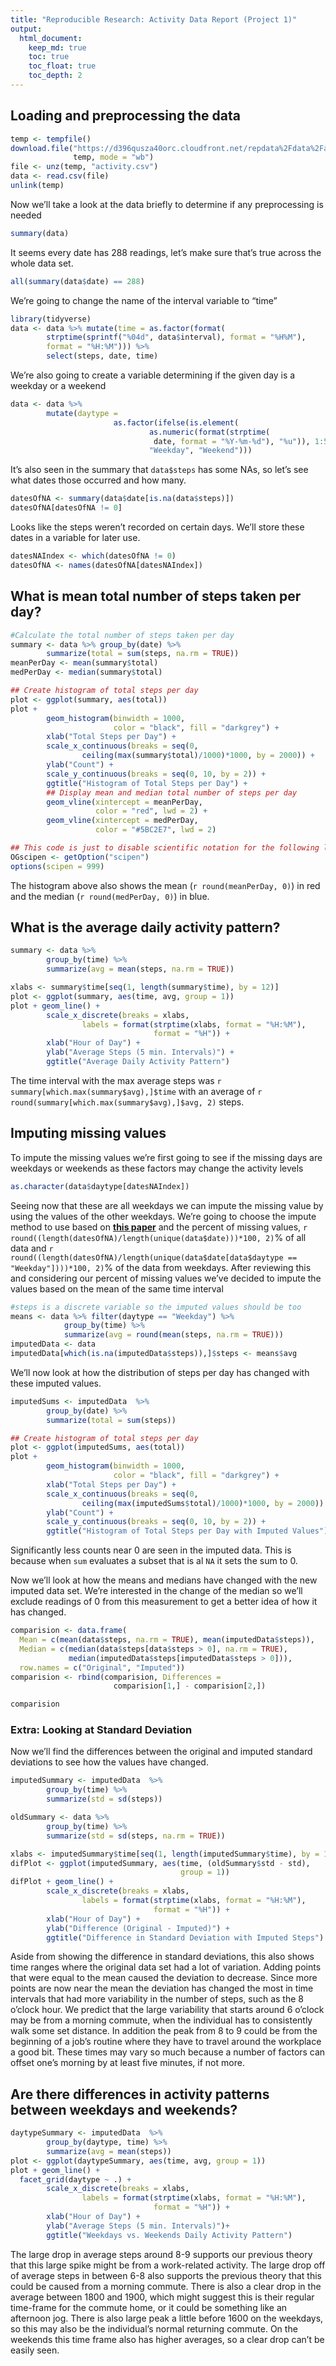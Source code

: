```yaml
---
title: "Reproducible Research: Activity Data Report (Project 1)"
output: 
  html_document:
    keep_md: true
    toc: true
    toc_float: true
    toc_depth: 2
---
```




## Loading and preprocessing the data

```r
temp <- tempfile()
download.file("https://d396qusza40orc.cloudfront.net/repdata%2Fdata%2Factivity.zip",
              temp, mode = "wb")
file <- unz(temp, "activity.csv")
data <- read.csv(file)
unlink(temp)
```

Now we'll take a look at the data briefly to determine if any preprocessing is needed  
```r
summary(data)
```

It seems every date has 288 readings, let's make sure that's true across the whole data set.  
```r
all(summary(data$date) == 288)
```

We're going to change the name of the interval variable to "time" 
```r
library(tidyverse)
data <- data %>% mutate(time = as.factor(format(
        strptime(sprintf("%04d", data$interval), format = "%H%M"),
        format = "%H:%M"))) %>%
        select(steps, date, time)
```

We're also going to create a variable determining if the given day is a weekday or a weekend
```r
data <- data %>% 
        mutate(daytype = 
                       as.factor(ifelse(is.element(
                               as.numeric(format(strptime(
                                date, format = "%Y-%m-%d"), "%u")), 1:5), 
                               "Weekday", "Weekend")))
```

It's also seen in the summary that `data$steps` has some NAs, so let's see what dates those occurred and how many.  
```r
datesOfNA <- summary(data$date[is.na(data$steps)])
datesOfNA[datesOfNA != 0]
```
Looks like the steps weren't recorded on certain days. We'll store these dates in a variable for later use.
```r
datesNAIndex <- which(datesOfNA != 0)
datesOfNA <- names(datesOfNA[datesNAIndex])
```




## What is mean total number of steps taken per day?
```r

#Calculate the total number of steps taken per day
summary <- data %>% group_by(date) %>%
        summarize(total = sum(steps, na.rm = TRUE))
meanPerDay <- mean(summary$total)
medPerDay <- median(summary$total)

## Create histogram of total steps per day  
plot <- ggplot(summary, aes(total))
plot + 
        geom_histogram(binwidth = 1000, 
                       color = "black", fill = "darkgrey") +
        xlab("Total Steps per Day") +
        scale_x_continuous(breaks = seq(0,
                ceiling(max(summary$total)/1000)*1000, by = 2000)) +
        ylab("Count") +
        scale_y_continuous(breaks = seq(0, 10, by = 2)) +
        ggtitle("Histogram of Total Steps per Day") +
        ## Display mean and median total number of steps per day  
        geom_vline(xintercept = meanPerDay, 
                   color = "red", lwd = 2) +
        geom_vline(xintercept = medPerDay,
                   color = "#5BC2E7", lwd = 2)
```
```r
## This code is just to disable scientific notation for the following line  
OGscipen <- getOption("scipen")
options(scipen = 999)
```
  
The histogram above also shows the mean (`r round(meanPerDay, 0)`) in red and the median (`r round(medPerDay, 0)`) in blue.




## What is the average daily activity pattern?
```r
summary <- data %>% 
        group_by(time) %>%
        summarize(avg = mean(steps, na.rm = TRUE))

xlabs <- summary$time[seq(1, length(summary$time), by = 12)]
plot <- ggplot(summary, aes(time, avg, group = 1))
plot + geom_line() +
        scale_x_discrete(breaks = xlabs,
                labels = format(strptime(xlabs, format = "%H:%M"),
                                format = "%H")) +
        xlab("Hour of Day") +
        ylab("Average Steps (5 min. Intervals)") +
        ggtitle("Average Daily Activity Pattern")
```

The time interval with the max average steps was `r  summary[which.max(summary$avg),]$time` with an average of `r round(summary[which.max(summary$avg),]$avg, 2)` steps.  

## Imputing missing values
To impute the missing values we're first going to see if the missing days are weekdays or weekends as these factors may change the activity levels  
```r
as.character(data$daytype[datesNAIndex])
```
Seeing now that these are all weekdays we can impute the missing value by using the values of the other weekdays. We're going to choose the impute method to use based on **[this paper](https://lgreski.github.io/datasciencedepot/references/a-comparison-of-six-methods-for-missing-data-imputation-2155-6180-1000224.pdf)** and the percent of missing values, `r round((length(datesOfNA)/length(unique(data$date)))*100, 2)`% of all data and `r round((length(datesOfNA)/length(unique(data$date[data$daytype == "Weekday"])))*100, 2)`% of the data from weekdays.
After reviewing this and considering our percent of missing values we've decided to impute the values based on the mean of the same time interval  
```r
#steps is a discrete variable so the imputed values should be too
means <- data %>% filter(daytype == "Weekday") %>%
            group_by(time) %>% 
            summarize(avg = round(mean(steps, na.rm = TRUE)))
imputedData <- data
imputedData[which(is.na(imputedData$steps)),]$steps <- means$avg
```

We'll now look at how the distribution of steps per day has changed with these imputed values.
```r

imputedSums <- imputedData  %>%
        group_by(date) %>%
        summarize(total = sum(steps))

## Create histogram of total steps per day  
plot <- ggplot(imputedSums, aes(total))
plot + 
        geom_histogram(binwidth = 1000, 
                       color = "black", fill = "darkgrey") +
        xlab("Total Steps per Day") +
        scale_x_continuous(breaks = seq(0,
                ceiling(max(imputedSums$total)/1000)*1000, by = 2000)) +
        ylab("Count") +
        scale_y_continuous(breaks = seq(0, 10, by = 2)) +
        ggtitle("Histogram of Total Steps per Day with Imputed Values")
```
Significantly less counts near 0 are seen in the imputed data. This is because when `sum` evaluates a subset that is al `NA` it sets the sum to 0.
  

Now we'll look at how the means and medians have changed with the new imputed data set. We're interested in the change of the median so we'll exclude readings of 0 from this measurement to get a better idea of how it has changed.
```r
comparision <- data.frame(
  Mean = c(mean(data$steps, na.rm = TRUE), mean(imputedData$steps)),
  Median = c(median(data$steps[data$steps > 0], na.rm = TRUE),
             median(imputedData$steps[imputedData$steps > 0])),
  row.names = c("Original", "Imputed"))
comparision <- rbind(comparision, Differences = 
                       comparision[1,] - comparision[2,])

comparision
```




### Extra: Looking at Standard Deviation
Now we'll find the differences between the original and imputed standard deviations to see how the values have changed.
```r
imputedSummary <- imputedData  %>%
        group_by(time) %>%
        summarize(std = sd(steps))

oldSummary <- data %>% 
        group_by(time) %>%
        summarize(std = sd(steps, na.rm = TRUE))

xlabs <- imputedSummary$time[seq(1, length(imputedSummary$time), by = 12)]
difPlot <- ggplot(imputedSummary, aes(time, (oldSummary$std - std), 
                                      group = 1))
difPlot + geom_line() +
        scale_x_discrete(breaks = xlabs,
                labels = format(strptime(xlabs, format = "%H:%M"),
                                format = "%H")) +
        xlab("Hour of Day") +
        ylab("Difference (Original - Imputed)") +
        ggtitle("Difference in Standard Deviation with Imputed Steps")
```
  
Aside from showing the difference in standard deviations, this also shows time ranges where the original data set had a lot of variation. Adding points that were equal to the mean caused the deviation to decrease. Since more points are now near the mean the deviation has changed the most in time intervals that had more variability in the number of steps, such as the 8 o'clock hour. 
We predict that the large variability that starts around 6 o'clock may be from  a morning commute, when the individual has to consistently walk some set distance. In addition the peak from 8 to 9 could be from the beginning of a job's routine where they have to travel around the workplace a good bit. These times may vary so much because a number of factors can offset one's morning by at least five minutes, if not more.


## Are there differences in activity patterns between weekdays and weekends?
```r
daytypeSummary <- imputedData  %>%
        group_by(daytype, time) %>%
        summarize(avg = mean(steps))
plot <- ggplot(daytypeSummary, aes(time, avg, group = 1))
plot + geom_line() +
  facet_grid(daytype ~ .) +
        scale_x_discrete(breaks = xlabs,
                labels = format(strptime(xlabs, format = "%H:%M"),
                                format = "%H")) +
        xlab("Hour of Day") +
        ylab("Average Steps (5 min. Intervals)")+
        ggtitle("Weekdays vs. Weekends Daily Activity Pattern")

```
  
The large drop in average steps around 8-9 supports our previous theory that this large spike might be from a work-related activity. The large drop off of average steps in between 6-8 also supports the previous theory that this could be caused from a morning commute. 
There is also a clear drop in the average between 1800 and 1900, which might suggest this is their regular time-frame for the commute home, or it could be something like an afternoon jog. There is also large peak a little before 1600 on the weekdays, so this may also be the individual's normal returning commute. On the weekends this time frame also has higher averages, so a clear drop can't be easily seen.  
